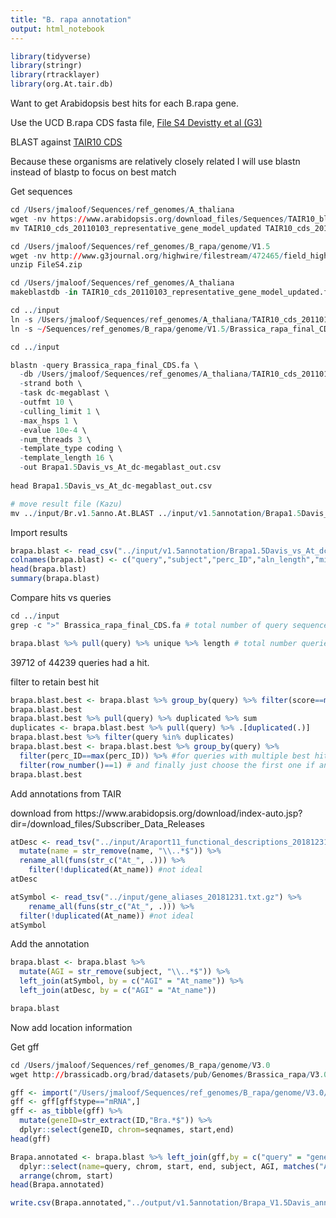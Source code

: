 ```yaml
---
title: "B. rapa annotation"
output: html_notebook
---
```


```r
library(tidyverse)
library(stringr)
library(rtracklayer)
library(org.At.tair.db)
```

Want to get Arabidopsis best hits for each B.rapa gene.

Use the UCD B.rapa CDS fasta file,  [File S4 Devistty et al (G3)](http://www.g3journal.org/content/4/11/2065.supplemental)

BLAST against [TAIR10 CDS](ftp://ftp.arabidopsis.org/home/tair/Sequences/blast_datasets/TAIR10_blastsets/TAIR10_cds_20110103_representative_gene_model_updated)

Because these organisms are relatively closely related I will use blastn instead of blastp to focus on best match

Get sequences
```r
cd /Users/jmaloof/Sequences/ref_genomes/A_thaliana
wget -nv https://www.arabidopsis.org/download_files/Sequences/TAIR10_blastsets/TAIR10_cds_20110103_representative_gene_model_updated
mv TAIR10_cds_20110103_representative_gene_model_updated TAIR10_cds_20110103_representative_gene_model_updated.fa

cd /Users/jmaloof/Sequences/ref_genomes/B_rapa/genome/V1.5
wget -nv http://www.g3journal.org/highwire/filestream/472465/field_highwire_adjunct_files/6/FileS4.zip
unzip FileS4.zip
```

```r
cd /Users/jmaloof/Sequences/ref_genomes/A_thaliana
makeblastdb -in TAIR10_cds_20110103_representative_gene_model_updated.fa -dbtype nucl
```

```r
cd ../input
ln -s /Users/jmaloof/Sequences/ref_genomes/A_thaliana/TAIR10_cds_20110103_representative_gene_model_updated.fa ./
ln -s ~/Sequences/ref_genomes/B_rapa/genome/V1.5/Brassica_rapa_final_CDS.fa ./
```

```r
cd ../input

blastn -query Brassica_rapa_final_CDS.fa \
  -db /Users/jmaloof/Sequences/ref_genomes/A_thaliana/TAIR10_cds_20110103_representative_gene_model_updated.fa \
  -strand both \
  -task dc-megablast \
  -outfmt 10 \
  -culling_limit 1 \
  -max_hsps 1 \
  -evalue 10e-4 \
  -num_threads 3 \
  -template_type coding \
  -template_length 16 \
  -out Brapa1.5Davis_vs_At_dc-megablast_out.csv
  
head Brapa1.5Davis_vs_At_dc-megablast_out.csv

# move result file (Kazu)
mv ../input/Br.v1.5anno.At.BLAST ../input/v1.5annotation/Brapa1.5Davis_vs_At_dc-megablast_out.csv
```


Import results
```r
brapa.blast <- read_csv("../input/v1.5annotation/Brapa1.5Davis_vs_At_dc-megablast_out.csv", col_names = FALSE)
colnames(brapa.blast) <- c("query","subject","perc_ID","aln_length","mismatch","gap_open","qstart","qend","sstart","send","eval","score")
head(brapa.blast)
summary(brapa.blast)
```

Compare hits vs queries
```r
cd ../input
grep -c ">" Brassica_rapa_final_CDS.fa # total number of query sequences
```

```r
brapa.blast %>% pull(query) %>% unique %>% length # total number queries with a hit
```

39712 of 44239 queries had a hit.

filter to retain best hit
```r
brapa.blast.best <- brapa.blast %>% group_by(query) %>% filter(score==max(score))
brapa.blast.best
brapa.blast.best %>% pull(query) %>% duplicated %>% sum
duplicates <- brapa.blast.best %>% pull(query) %>% .[duplicated(.)]
brapa.blast.best %>% filter(query %in% duplicates)
brapa.blast.best <- brapa.blast.best %>% group_by(query) %>%
  filter(perc_ID==max(perc_ID)) %>% #for queries with multiple best hits based on score, keep the one with higher perc_ID (which will also have shorter alignment length if it has the same score)
  filter(row_number()==1) # and finally just choose the first one if anything is left.
brapa.blast.best
```


Add annotations from TAIR

download from https://www.arabidopsis.org/download/index-auto.jsp?dir=/download_files/Subscriber_Data_Releases

```r
atDesc <- read_tsv("../input/Araport11_functional_descriptions_20181231.txt.gz") %>%
  mutate(name = str_remove(name, "\\..*$")) %>%
  rename_all(funs(str_c("At_", .))) %>%
    filter(!duplicated(At_name)) #not ideal
atDesc
```

```r
atSymbol <- read_tsv("../input/gene_aliases_20181231.txt.gz") %>%
    rename_all(funs(str_c("At_", .))) %>%
  filter(!duplicated(At_name)) #not ideal
atSymbol
```


Add the annotation
```r
brapa.blast <- brapa.blast %>%
  mutate(AGI = str_remove(subject, "\\..*$")) %>%
  left_join(atSymbol, by = c("AGI" = "At_name")) %>%
  left_join(atDesc, by = c("AGI" = "At_name"))

brapa.blast
```

Now add location information

Get gff

```r
cd /Users/jmaloof/Sequences/ref_genomes/B_rapa/genome/V3.0
wget http://brassicadb.org/brad/datasets/pub/Genomes/Brassica_rapa/V3.0/Brapa_genome_v3.0_genes.gff3.gz
```

```r
gff <- import("/Users/jmaloof/Sequences/ref_genomes/B_rapa/genome/V3.0/Brapa_genome_v3.0_genes.gff3.gz")
gff <- gff[gff$type=="mRNA",]
gff <- as_tibble(gff) %>%
  mutate(geneID=str_extract(ID,"Bra.*$")) %>%
  dplyr::select(geneID, chrom=seqnames, start,end)
head(gff)
```


```r
Brapa.annotated <- brapa.blast %>% left_join(gff,by = c("query" = "geneID")) %>%
  dplyr::select(name=query, chrom, start, end, subject, AGI, matches("At_"), perc_ID, aln_length, mismatch, gap_open, qstart, qend, sstart, send, eval, score) %>%
  arrange(chrom, start)
head(Brapa.annotated)
```

```r
write.csv(Brapa.annotated,"../output/v1.5annotation/Brapa_V1.5Davis_annotated.csv")
```

